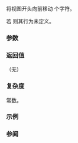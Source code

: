 {{cpp/experimental/basic_string_view/title | remove_prefix }}
{{cpp/experimental/basic_string_view/navbar}}
{{dcl begin}}
{{dcl | since=libfund_ts |
constexpr void remove_prefix(size_type n);
}}
{{dcl end}}

将视图开头向前移动 {{tt|n}} 个字符。

若 {{c|n &gt; size()}} 则其行为未定义。

===参数===
{{par begin}}
{{par | n | 从视图开头移除的字符数量}}
{{par end}}

===返回值===
（无）

===复杂度===
常数。

===示例===
{{example|code=
#include &lt;iostream&gt;
#include &lt;experimental/string_view&gt;
int main()
{
    std::string str = "   trim me";
    std::experimental::string_view v = str;
    v.remove_prefix(std::min(v.find_first_not_of(" "), v.size()));
    std::cout &lt;&lt; "String: '" &lt;&lt; str &lt;&lt; "'\n"
              &lt;&lt; "View  : '" &lt;&lt; v &lt;&lt; "'\n";
}
|output=
String: '   trim me'
View  : 'trim me'
}}

===参阅===

{{dsc begin}}
{{dsc inc | cpp/experimental/basic_string_view/dsc remove_suffix }}
{{dsc end}}